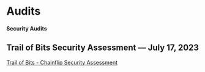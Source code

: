 # Audits

#### Security Audits

## Trail of Bits Security Assessment — July 17, 2023

[Trail of Bits - Chainflip Security Assessment](https://github.com/trailofbits/publications/blob/master/reviews/2023-04-chainflip-securityreview.pdf)
